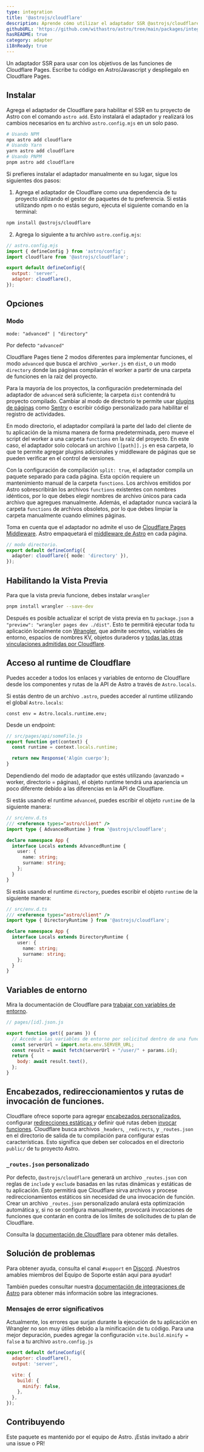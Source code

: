 ```yaml
---
type: integration
title: '@astrojs/cloudflare'
description: Aprende cómo utilizar el adaptador SSR @astrojs/cloudflare para implementar tu proyecto de Astro.
githubURL: 'https://github.com/withastro/astro/tree/main/packages/integrations/cloudflare/'
hasREADME: true
category: adapter
i18nReady: true
---
```



Un adaptador SSR para usar con los objetivos de las funciones de Cloudflare Pages. Escribe tu código en Astro/Javascript y despliegalo en Cloudflare Pages.

## Instalar

Agrega el adaptador de Cloudflare para habilitar el SSR en tu proyecto de Astro con el comando `astro add`. Esto instalará el adaptador y realizará los cambios necesarios en tu archivo `astro.config.mjs` en un solo paso.

```sh
# Usando NPM
npx astro add cloudflare
# Usando Yarn
yarn astro add cloudflare
# Usando PNPM
pnpm astro add cloudflare
```

Si prefieres instalar el adaptador manualmente en su lugar, sigue los siguientes dos pasos:

1.  Agrega el adaptador de Cloudflare como una dependencia de tu proyecto utilizando el gestor de paquetes de tu preferencia. Si estás utilizando npm o no estás seguro, ejecuta el siguiente comando en la terminal:

```bash
npm install @astrojs/cloudflare
```

2.  Agrega lo siguiente a tu archivo `astro.config.mjs`:

```js ins={3, 6-7}
// astro.config.mjs
import { defineConfig } from 'astro/config';
import cloudflare from '@astrojs/cloudflare';

export default defineConfig({
  output: 'server',
  adapter: cloudflare(),
});
```

## Opciones

### Modo

`mode: "advanced" | "directory"`

Por defecto `"advanced"`

Cloudflare Pages tiene 2 modos diferentes para implementar funciones, el modo `advanced` que busca el archivo `_worker.js` en `dist`, o un modo `directory` donde las páginas compilarán el worker a partir de una carpeta de funciones en la raíz del proyecto.

Para la mayoría de los proyectos, la configuración predeterminada del adaptador de `advanced` será suficiente; la carpeta `dist` contendrá tu proyecto compilado. Cambiar al modo de directorio te permite usar [plugins de páginas](https://developers.cloudflare.com/pages/platform/functions/plugins/) como [Sentry](https://developers.cloudflare.com/pages/platform/functions/plugins/sentry/) o escribir código personalizado para habilitar el registro de actividades.

En modo directorio, el adaptador compilará la parte del lado del cliente de tu aplicación de la misma manera de forma predeterminada, pero mueve el script del worker a una carpeta `functions` en la raíz del proyecto. En este caso, el adaptador solo colocará un archivo `[[path]].js` en esa carpeta, lo que te permite agregar plugins adicionales y middleware de páginas que se pueden verificar en el control de versiones.

Con la configuración de compilación `split: true`, el adaptador compila un paquete separado para cada página. Esta opción requiere un mantenimiento manual de la carpeta `functions`. Los archivos emitidos por Astro sobrescribirán los archivos `functions` existentes con nombres idénticos, por lo que debes elegir nombres de archivo únicos para cada archivo que agregues manualmente. Además, el adaptador nunca vaciará la carpeta `functions` de archivos obsoletos, por lo que debes limpiar la carpeta manualmente cuando elimines páginas.

Toma en cuenta que el adaptador no admite el uso de [Cloudflare Pages Middleware](https://developers.cloudflare.com/pages/platform/functions/middleware/). Astro empaquetará el [middleware de Astro](/es/guides/middleware/) en cada página.

```ts
// modo directorio.
export default defineConfig({
  adapter: cloudflare({ mode: 'directory' }),
});

```

## Habilitando la Vista Previa

Para que la vista previa funcione, debes instalar `wrangler`

```sh
pnpm install wrangler --save-dev
```

Después es posible actualizar el script de vista previa en tu `package.json` a `"preview": "wrangler pages dev ./dist"`. Esto te permitirá ejecutar toda tu aplicación localmente con [Wrangler](https://github.com/cloudflare/wrangler2), que admite secretos, variables de entorno, espacios de nombres KV, objetos duraderos y [todas las otras vinculaciones admitidas por Cloudflare](https://developers.cloudflare.com/pages/platform/functions/#adding-bindings).

## Acceso al runtime de Cloudflare

Puedes acceder a todos los enlaces y variables de entorno de Cloudflare desde los componentes y rutas de la API de Astro a través de `Astro.locals`.

Si estás dentro de un archivo `.astro`, puedes acceder al runtime utilizando el global `Astro.locals`:

```astro
const env = Astro.locals.runtime.env;
```

Desde un endpoint:

```js
// src/pages/api/someFile.js
export function get(context) {
  const runtime = context.locals.runtime;

  return new Response('Algún cuerpo');
}
```

Dependiendo del modo de adaptador que estés utilizando (avanzado = worker, directorio = páginas), el objeto runtime tendrá una apariencia un poco diferente debido a las diferencias en la API de Cloudflare.

Si estás usando el runtime `advanced`, puedes escribir el objeto `runtime` de la siguiente manera:

```ts
// src/env.d.ts
/// <reference types="astro/client" />
import type { AdvancedRuntime } from '@astrojs/cloudflare';

declare namespace App {
  interface Locals extends AdvancedRuntime {
    user: {
      name: string;
      surname: string;
    };
  }
}
```

Si estás usando el runtime `directory`, puedes escribir el objeto `runtime` de la siguiente manera:

```ts
// src/env.d.ts
/// <reference types="astro/client" />
import type { DirectoryRuntime } from '@astrojs/cloudflare';

declare namespace App {
  interface Locals extends DirectoryRuntime {
    user: {
      name: string;
      surname: string;
    };
  }
}
```

## Variables de entorno

Mira la documentación de Cloudflare para [trabajar con variables de entorno](https://developers.cloudflare.com/pages/platform/functions/bindings/#environment-variables).

```js
// pages/[id].json.js

export function get({ params }) {
  // Accede a las variables de entorno por solicitud dentro de una función.
  const serverUrl = import.meta.env.SERVER_URL;
  const result = await fetch(serverUrl + "/user/" + params.id);
  return {
    body: await result.text(),
  };
}
```

## Encabezados, redireccionamientos y rutas de invocación de funciones.

Cloudflare ofrece soporte para agregar [encabezados personalizados](https://developers.cloudflare.com/pages/platform/headers/), configurar [redirecciones estáticas ](https://developers.cloudflare.com/pages/platform/redirects/) y definir qué rutas deben [invocar funciones](https://developers.cloudflare.com/pages/platform/functions/routing/#function-invocation-routes). Cloudflare busca archivos `_headers`, `_redirects`, y `_routes.json` en el directorio de salida de tu compilación para configurar estas características. Esto significa que deben ser colocados en el directorio `public/` de tu proyecto Astro.

### `_routes.json` personalizado

Por defecto, `@astrojs/cloudflare` generará un archivo `_routes.json` con reglas de `include` y `exclude` basadas en las rutas dinámicas y estáticas de tu aplicación. Esto permitirá que Cloudflare sirva archivos y procese redireccionamientos estáticos sin necesidad de una invocación de función. Crear un archivo `_routes.json` personalizado anulará esta optimización automática y, si no se configura manualmente, provocará invocaciones de funciones que contarán en contra de los límites de solicitudes de tu plan de Cloudflare.

Consulta la [documentación de Cloudflare](https://developers.cloudflare.com/pages/platform/functions/routing/#create-a-_routesjson-file) para obtener más detalles.

## Solución de problemas

Para obtener ayuda, consulta el canal `#support` en [Discord](https://astro.build/chat). ¡Nuestros amables miembros del Equipo de Soporte están aquí para ayudar!

También puedes consultar nuestra [documentación de integraciones de Astro][astro-integration] para obtener más información sobre las integraciones.

### Mensajes de error significativos

Actualmente, los errores que surjan durante la ejecución de tu aplicación en Wrangler no son muy útiles debido a la minificación de tu código. Para una mejor depuración, puedes agregar la configuración `vite.build.minify = false` a tu archivo `astro.config.js`

```js
export default defineConfig({
  adapter: cloudflare(),
  output: 'server',

  vite: {
    build: {
      minify: false,
    },
  },
});
```

## Contribuyendo

Este paquete es mantenido por el equipo de Astro. ¡Estás invitado a abrir una issue o PR!

[astro-integration]: /es/guides/integrations-guide/
